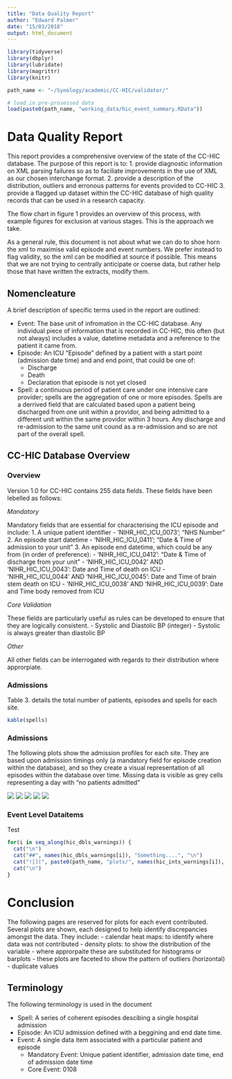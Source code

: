 ```yaml
---
title: "Data Quality Report"
author: "Edward Palmer"
date: "15/03/2018"
output: html_document
---
```


```r
library(tidyverse)
library(dbplyr)
library(lubridate)
library(magrittr)
library(knitr)

path_name <- "~/Synology/academic/CC-HIC/validator/"

# load in pre-prosessed data
load(paste0(path_name, "working_data/hic_event_summary.RData"))
```

# Data Quality Report

This report provides a comprehensive overview of the state of the CC-HIC database. The purpose of this report is to:
  1. provide diagnostic information on XML parsing failures so as to faciliate improvements in the use of XML as our chosen interchange format.
  2. provide a description of the distribution, outliers and erronous patterns for events provided to CC-HIC
  3. provide a flagged up dataset within the CC-HIC database of high quality records that can be used in a research capacity.
  
The flow chart in figure 1 provides an overview of this process, with example figures for exclusion at various stages. This is the approach we take.

As a general rule, this document is not about what we can do to shoe horn the xml to maximise valid episode and event numbers. We prefer instead to flag validity, so the xml can be modified at source if possible. This means that we are not trying to centrally anticipate or coerse data, but rather help those that have written the extracts, modify them.

## Nomencleature

A brief description of specific terms used in the report are outlined:

- Event: The base unit of infromation in the CC-HIC database. Any individual piece of information that is recorded in CC-HIC, this often (but not always) includes a value, datetime metadata and a reference to the patient it came from.
- Episode: An ICU "Episode" defined by a patient with a start point (admission date time) and and end point, that could be one of:
  - Discharge
  - Death
  - Declaration that episode is not yet closed
- Spell: a continuous period of patient care under one intensive care provider; spells are the aggregation of one or more episodes. Spells are a derrived field that are calculated based upon a patient being discharged from one unit within a providor, and being admitted to a different unit within the same providor within 3 hours. Any discharge and re-admission to the same unit cound as a re-admission and so are not part of the overall spell.

## CC-HIC Database Overview

### Overview

Version 1.0 for CC-HIC contains 255 data fields. These fields have been lebelled as follows:

*Mandatory*

Mandatory fields that are essential for characterising the ICU episode and include:
  1. A unique patient identifier - 'NIHR_HIC_ICU_0073'; "NHS Number"
  2. An episode start datetime - 'NIHR_HIC_ICU_0411'; "Date & Time of admission to your unit"
  3. An episode end datetime, which could be any from (in order of preference):
      - 'NIHR_HIC_ICU_0412': "Date & Time of discharge from your unit"
      - 'NIHR_HIC_ICU_0042' AND 'NIHR_HIC_ICU_0043': Date and Time of death on ICU
      - 'NIHR_HIC_ICU_0044' AND 'NIHR_HIC_ICU_0045': Date and Time of brain stem death on ICU
      - 'NIHR_HIC_ICU_0038' AND 'NIHR_HIC_ICU_0039': Date and Time body removed from ICU
      
*Core Validation*

These fields are particularly useful as rules can be developed to ensure that they are logically consistent.
  - Systolic and Diastolic BP (integer)
    - Systolic is always greater than diastolic BP

*Other*

All other fields can be interrogated with regards to their distribution where approrpiate.

### Admissions

Table 3. details the total number of patients, episodes and spells for each site.

```r
kable(spells)
```

### Admissions

The following plots show the admission profiles for each site. They are based upon admission timings only (a mandatory field for episode creation within the database), and so they create a visual representation of all episodes within the database over time. Missing data is visible as grey cells representing a day with "no patients admitted"

![](plots/GSTT_admissions.png)
![](plots/site_b.png)
![](plots/site_c.png)
![](plots/site_d.png)
![](plots/site_e.png)

### Event Level Dataitems

Test
```r

for(i in seq_along(hic_dbls_warnings)) {
  cat("\n")
  cat("##", names(hic_dbls_warnings[i]), "Something....", "\n")
  cat("![](", paste0(path_name, "plots/", names(hic_ints_warnings[i]), ".png"), ")")
  cat("\n")
}

```

# Conclusion

The following pages are reserved for plots for each event contributed. Several plots are shown, each designed to help identify discrepancies amongst the data. They include:
- calendar heat maps: to identify where data was not contributed
- density plots: to show the distribution of the variable
  - where approrpaite these are substituted for histograms or barplots
  - these plots are faceted to show the pattern of outliers (horizontal)
- duplicate values


## Terminology

The following terminology is used in the document

- Spell: A series of coherent episodes descibing a single hospital admission
- Episode: An ICU admission defined with a beggining and end date time.
- Event: A single data item associated with a particular patient and episode
  - Mandatory Event: Unique patient identifier, admission date time, end of admission date time
  - Core Event: 0108

